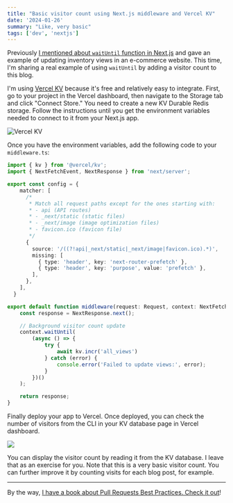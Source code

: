 ```yaml
---
title: "Basic visitor count using Next.js middleware and Vercel KV"
date: '2024-01-26'
summary: "Like, very basic"
tags: ['dev', 'nextjs']
---
```


Previously [I mentioned about `waitUntil` function in Next.js](/blog/wait-until-nextjs-vercel) and gave an example of updating inventory views in an e-commerce website.  This time, I'm sharing a real example of using `waitUntil` by adding a visitor count to this blog.

I'm using [Vercel KV](https://vercel.com/docs/storage/vercel-kv) because it's free and relatively easy to integrate. First, go to your project in the Vercel dashboard, then navigate to the Storage tab and click "Connect Store." You need to create a new KV Durable Redis storage. Follow the instructions until you get the environment variables needed to connect to it from your Next.js app.

![Vercel KV](/static/images/articles/vercel-kv.png.webp)

Once you have the environment variables, add the following code to your `middleware.ts`:

```typescript
import { kv } from '@vercel/kv';
import { NextFetchEvent, NextResponse } from 'next/server';

export const config = {
    matcher: [
      /*
       * Match all request paths except for the ones starting with:
       * - api (API routes)
       * - _next/static (static files)
       * - _next/image (image optimization files)
       * - favicon.ico (favicon file)
       */
      {
        source: '/((?!api|_next/static|_next/image|favicon.ico).*)',
        missing: [
          { type: 'header', key: 'next-router-prefetch' },
          { type: 'header', key: 'purpose', value: 'prefetch' },
        ],
      },
    ],
  }

export default function middleware(request: Request, context: NextFetchEvent) {
    const response = NextResponse.next();

    // Background visitor count update
    context.waitUntil(
        (async () => {
            try {
                await kv.incr('all_views')
            } catch (error) {
                console.error('Failed to update views:', error);
            }
        })()
    );

    return response;
}
```

Finally deploy your app to Vercel. Once deployed, you can check the number of visitors from the CLI in your KV database page in Vercel dashboard.

![](/static/images/articles/get-all-views-kv-vercel.png.webp)

You can display the visitor count by reading it from the KV database. I leave that as an exercise for you. Note that this is a very basic visitor count. You can further improve it by counting visits for each blog post, for example.

---

By the way, [I have a book about Pull Requests Best Practices. Check it out](https://pr.nico.fyi)!
